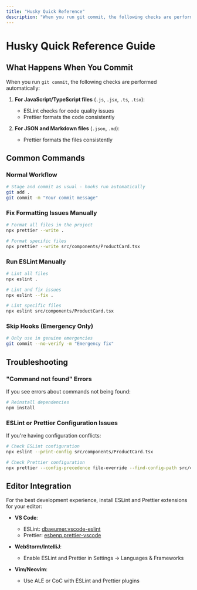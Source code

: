 ```yaml
---
title: "Husky Quick Reference"
description: "When you run git commit, the following checks are performed automatically:"
---
```


# Husky Quick Reference Guide

## What Happens When You Commit

When you run `git commit`, the following checks are performed automatically:

1. **For JavaScript/TypeScript files** (`.js`, `.jsx`, `.ts`, `.tsx`):

   - ESLint checks for code quality issues
   - Prettier formats the code consistently

2. **For JSON and Markdown files** (`.json`, `.md`):
   - Prettier formats the files consistently

## Common Commands

### Normal Workflow

```bash
# Stage and commit as usual - hooks run automatically
git add .
git commit -m "Your commit message"
```

### Fix Formatting Issues Manually

```bash
# Format all files in the project
npx prettier --write .

# Format specific files
npx prettier --write src/components/ProductCard.tsx
```

### Run ESLint Manually

```bash
# Lint all files
npx eslint .

# Lint and fix issues
npx eslint --fix .

# Lint specific files
npx eslint src/components/ProductCard.tsx
```

### Skip Hooks (Emergency Only)

```bash
# Only use in genuine emergencies
git commit --no-verify -m "Emergency fix"
```

## Troubleshooting

### "Command not found" Errors

If you see errors about commands not being found:

```bash
# Reinstall dependencies
npm install
```

### ESLint or Prettier Configuration Issues

If you're having configuration conflicts:

```bash
# Check ESLint configuration
npx eslint --print-config src/components/ProductCard.tsx

# Check Prettier configuration
npx prettier --config-precedence file-override --find-config-path src/components/ProductCard.tsx
```

## Editor Integration

For the best development experience, install ESLint and Prettier extensions for your editor:

- **VS Code**:

  - ESLint: [dbaeumer.vscode-eslint](https://marketplace.visualstudio.com/items?itemName=dbaeumer.vscode-eslint)
  - Prettier: [esbenp.prettier-vscode](https://marketplace.visualstudio.com/items?itemName=esbenp.prettier-vscode)

- **WebStorm/IntelliJ**:

  - Enable ESLint and Prettier in Settings → Languages & Frameworks

- **Vim/Neovim**:
  - Use ALE or CoC with ESLint and Prettier plugins
